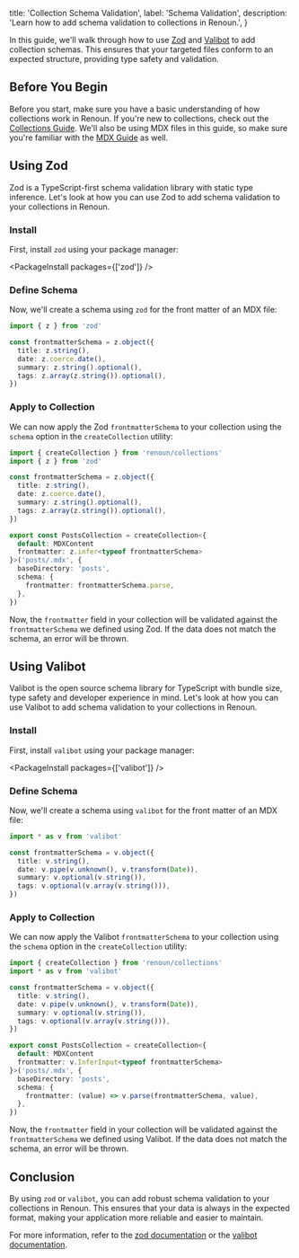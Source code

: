  title: 'Collection Schema Validation',
  label: 'Schema Validation',
  description: 'Learn how to add schema validation to collections in Renoun.',
}

In this guide, we'll walk through how to use [Zod](https://zod.dev/) and [Valibot](https://valibot.dev/) to add collection schemas. This ensures that your targeted files conform to an expected structure, providing type safety and validation.

## Before You Begin

Before you start, make sure you have a basic understanding of how collections work in Renoun. If you're new to collections, check out the [Collections Guide](/docs/collections). We'll also be using MDX files in this guide, so make sure you're familiar with the [MDX Guide](/docs/mdx) as well.

## Using Zod

Zod is a TypeScript-first schema validation library with static type inference. Let's look at how you can use Zod to add schema validation to your collections in Renoun.

### Install

First, install `zod` using your package manager:

<PackageInstall packages={['zod']} />

### Define Schema

Now, we'll create a schema using `zod` for the front matter of an MDX file:

```ts
import { z } from 'zod'

const frontmatterSchema = z.object({
  title: z.string(),
  date: z.coerce.date(),
  summary: z.string().optional(),
  tags: z.array(z.string()).optional(),
})
```

### Apply to Collection

We can now apply the Zod `frontmatterSchema` to your collection using the `schema` option in the `createCollection` utility:

```ts
import { createCollection } from 'renoun/collections'
import { z } from 'zod'

const frontmatterSchema = z.object({
  title: z.string(),
  date: z.coerce.date(),
  summary: z.string().optional(),
  tags: z.array(z.string()).optional(),
})

export const PostsCollection = createCollection<{
  default: MDXContent
  frontmatter: z.infer<typeof frontmatterSchema>
}>('posts/.mdx', {
  baseDirectory: 'posts',
  schema: {
    frontmatter: frontmatterSchema.parse,
  },
})
```

Now, the `frontmatter` field in your collection will be validated against the `frontmatterSchema` we defined using Zod. If the data does not match the schema, an error will be thrown.

## Using Valibot

Valibot is the open source schema library for TypeScript with bundle
size, type safety and developer experience in mind. Let's look at how you can use Valibot to add schema validation to your collections in Renoun.

### Install

First, install `valibot` using your package manager:

<PackageInstall packages={['valibot']} />

### Define Schema

Now, we'll create a schema using `valibot` for the front matter of an MDX file:

```ts
import * as v from 'valibot'

const frontmatterSchema = v.object({
  title: v.string(),
  date: v.pipe(v.unknown(), v.transform(Date)),
  summary: v.optional(v.string()),
  tags: v.optional(v.array(v.string())),
})
```

### Apply to Collection

We can now apply the Valibot `frontmatterSchema` to your collection using the `schema` option in the `createCollection` utility:

```ts
import { createCollection } from 'renoun/collections'
import * as v from 'valibot'

const frontmatterSchema = v.object({
  title: v.string(),
  date: v.pipe(v.unknown(), v.transform(Date)),
  summary: v.optional(v.string()),
  tags: v.optional(v.array(v.string())),
})

export const PostsCollection = createCollection<{
  default: MDXContent
  frontmatter: v.InferInput<typeof frontmatterSchema>
}>('posts/.mdx', {
  baseDirectory: 'posts',
  schema: {
    frontmatter: (value) => v.parse(frontmatterSchema, value),
  },
})
```

Now, the `frontmatter` field in your collection will be validated against the `frontmatterSchema` we defined using Valibot. If the data does not match the schema, an error will be thrown.

## Conclusion

By using `zod` or `valibot`, you can add robust schema validation to your collections in Renoun. This ensures that your data is always in the expected format, making your application more reliable and easier to maintain.

For more information, refer to the [zod documentation](https://github.com/colinhacks/zod) or the [valibot documentation](https://github.com/valibot/valibot).
